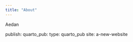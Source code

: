 ```yaml
---
title: "About"
---
```


Aedan


publish:
  quarto_pub:
    type: quarto_pub
    site: a-new-website

